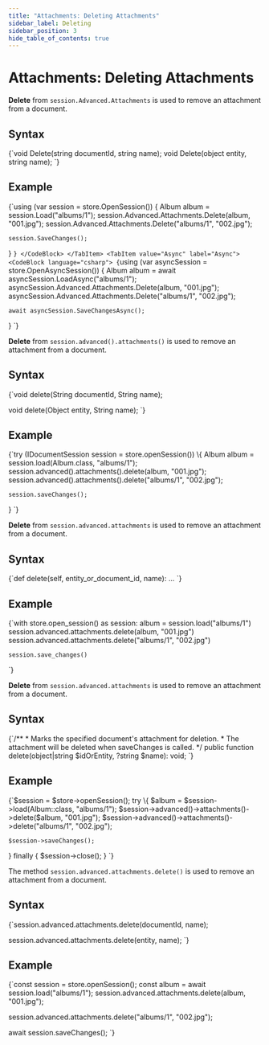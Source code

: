 ---
title: "Attachments: Deleting Attachments"
sidebar_label: Deleting
sidebar_position: 3
hide_table_of_contents: true
---




# Attachments: Deleting Attachments
<LanguageSwitcher supportedLanguages={supportedLanguages} />
<LanguageContent language="csharp">


**Delete** from `session.Advanced.Attachments` is used to remove an attachment from a document.

## Syntax

<TabItem value="DeleteSyntax" label="DeleteSyntax">
<CodeBlock language="csharp">
{`void Delete(string documentId, string name);
void Delete(object entity, string name);
`}
</CodeBlock>
</TabItem>

## Example

<Tabs groupId='languageSyntax'>
<TabItem value="Sync" label="Sync">
<CodeBlock language="csharp">
{`using (var session = store.OpenSession())
{
    Album album = session.Load<Album>("albums/1");
    session.Advanced.Attachments.Delete(album, "001.jpg");
    session.Advanced.Attachments.Delete("albums/1", "002.jpg");

    session.SaveChanges();
}
`}
</CodeBlock>
</TabItem>
<TabItem value="Async" label="Async">
<CodeBlock language="csharp">
{`using (var asyncSession = store.OpenAsyncSession())
{
    Album album = await asyncSession.LoadAsync<Album>("albums/1");
    asyncSession.Advanced.Attachments.Delete(album, "001.jpg");
    asyncSession.Advanced.Attachments.Delete("albums/1", "002.jpg");

    await asyncSession.SaveChangesAsync();
}
`}
</CodeBlock>
</TabItem>
</Tabs>


</LanguageContent>
<LanguageContent language="java">


**Delete** from `session.advanced().attachments()` is used to remove an attachment from a document.

## Syntax

<TabItem value="DeleteSyntax" label="DeleteSyntax">
<CodeBlock language="java">
{`void delete(String documentId, String name);

void delete(Object entity, String name);
`}
</CodeBlock>
</TabItem>

## Example

<TabItem value="DeleteAttachment" label="DeleteAttachment">
<CodeBlock language="java">
{`try (IDocumentSession session = store.openSession()) \{
    Album album = session.load(Album.class, "albums/1");
    session.advanced().attachments().delete(album, "001.jpg");
    session.advanced().attachments().delete("albums/1", "002.jpg");

    session.saveChanges();
\}
`}
</CodeBlock>
</TabItem>


</LanguageContent>
<LanguageContent language="python">


**Delete** from `session.advanced.attachments` is used to remove an attachment from a document.

## Syntax

<TabItem value="DeleteSyntax" label="DeleteSyntax">
<CodeBlock language="python">
{`def delete(self, entity_or_document_id, name): ...
`}
</CodeBlock>
</TabItem>

## Example

<TabItem value="DeleteAttachment" label="DeleteAttachment">
<CodeBlock language="python">
{`with store.open_session() as session:
    album = session.load("albums/1")
    session.advanced.attachments.delete(album, "001.jpg")
    session.advanced.attachments.delete("albums/1", "002.jpg")

    session.save_changes()
`}
</CodeBlock>
</TabItem>


</LanguageContent>
<LanguageContent language="php">


**Delete** from `session.advanced.attachments` is used to remove an attachment from a document.

## Syntax

<TabItem value="DeleteSyntax" label="DeleteSyntax">
<CodeBlock language="php">
{`/**
 * Marks the specified document's attachment for deletion.
 * The attachment will be deleted when saveChanges is called.
 */
public function delete(object|string $idOrEntity, ?string $name): void;
`}
</CodeBlock>
</TabItem>

## Example

<TabItem value="DeleteAttachment" label="DeleteAttachment">
<CodeBlock language="php">
{`$session = $store->openSession();
try \{
    $album = $session->load(Album::class, "albums/1");
    $session->advanced()->attachments()->delete($album, "001.jpg");
    $session->advanced()->attachments()->delete("albums/1", "002.jpg");

    $session->saveChanges();
\} finally \{
    $session->close();
\}
`}
</CodeBlock>
</TabItem>


</LanguageContent>
<LanguageContent language="nodejs">


The method `session.advanced.attachments.delete()` is used to remove an attachment from a document.

## Syntax

<TabItem value="DeleteSyntax" label="DeleteSyntax">
<CodeBlock language="js">
{`session.advanced.attachments.delete(documentId, name);

session.advanced.attachments.delete(entity, name);
`}
</CodeBlock>
</TabItem>

## Example

<TabItem value="DeleteAttachment" label="DeleteAttachment">
<CodeBlock language="js">
{`const session = store.openSession();
const album = await session.load("albums/1");
session.advanced.attachments.delete(album, "001.jpg");

session.advanced.attachments.delete("albums/1", "002.jpg");

await session.saveChanges();
`}
</CodeBlock>
</TabItem>


</LanguageContent>

<!---
### Attachments
- [What are Attachments](../../document-extensions/attachments/what-are-attachments)
- [Storing](../../document-extensions/attachments/storing)
- [Loading](../../document-extensions/attachments/loading)


-->